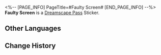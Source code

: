 <%-- [PAGE_INFO]
PageTitle=#Faulty Screen#
[END_PAGE_INFO] --%>
{{Stub|Location information}}
{{Item Infobox
|id          = 223409
|image       = Dreamscape Pass Sticker Faulty Screen.png
|type        = Dreamscape Pass Sticker
|type2       = Eldritch Dreamfall (I) Stickers
|invCategory = 
|rarity      = 4
|effect      = Digital stickers that can be used to decorate the pages of the Dreamtour Handbook. They come in many different styles.
|description = 
|source1     = [[Find the unrepairable toy box in the VIP room hallway in the hotel in the Dreamscape]]
}}
{{Description|Before seeking assistance for repairs, try knocking it a few times.}}
'''Faulty Screen''' is a [[Dreamscape Pass]] Sticker.

==Other Languages==
{{Other Languages
|en   = Faulty Screen
|zhs  = 故障屏
|zht  = 故障螢幕
|ja   = 壊れたモニター
|ko   = 고장 난 스크린
|es   = Pantalla defectuosa
|fr   = Écran défectueux
|ru   = Неисправный экран
|th   = หน้าจอที่ชำรุด
|vi   = Màn Hình Lỗi
|de   = Defekter Bildschirm
|id   = Monitor Rusak
|pt   = Tela com Defeito
}}

==Change History==
{{Change History|2.0}}